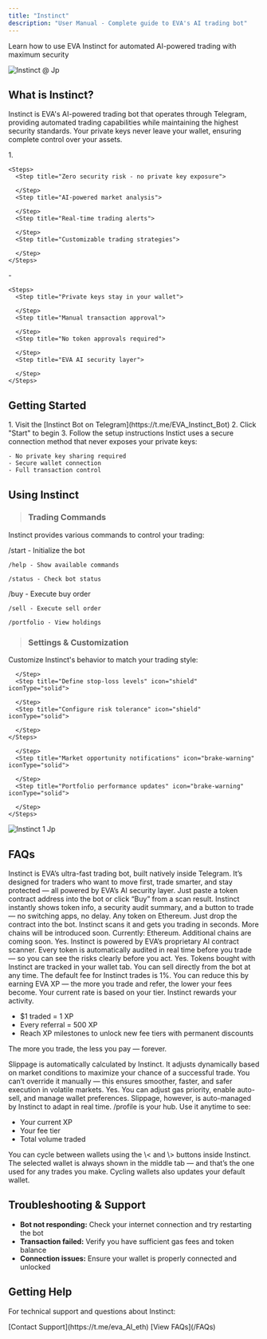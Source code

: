 ```yaml
---
title: "Instinct"
description: "User Manual - Complete guide to EVA's AI trading bot"
---
```


Learn how to use EVA Instinct for automated AI-powered trading with maximum security

![Instinct @ Jp](/images/instinct_@.jpg)

## What is Instinct?

Instinct is EVA's AI-powered trading bot that operates through Telegram, providing automated trading capabilities while maintaining the highest security standards. Your private keys never leave your wallet, ensuring complete control over your assets.

<Columns cols={2}>
  <Card title="Key Features" icon="key" color="#f7941d">
    1. 

    <Steps>
      <Step title="Zero security risk - no private key exposure">
        
      </Step>
      <Step title="AI-powered market analysis">
        
      </Step>
      <Step title="Real-time trading alerts">
        
      </Step>
      <Step title="Customizable trading strategies">
        
      </Step>
    </Steps>
  </Card>
  <Card title="Security Benefits" icon="shield" color="#f7941d">
    - 

    <Steps>
      <Step title="Private keys stay in your wallet">
        
      </Step>
      <Step title="Manual transaction approval">
        
      </Step>
      <Step title="No token approvals required">
        
      </Step>
      <Step title="EVA AI security layer">
        
      </Step>
    </Steps>
  </Card>
</Columns>

## Getting Started

<Steps>
  <Step title="Access the Bot" icon="robot" iconType="solid">
    1. Visit the [Instinct Bot on Telegram](https://t.me/EVA_Instinct_Bot)
    2. Click "Start" to begin
    3. Follow the setup instructions
  </Step>
  <Step title="Connect your Wallet" icon="wallet" iconType="solid">
    Instict uses a secure connection method that never exposes your private keys:

    - No private key sharing required
    - Secure wallet connection
    - Full transaction control
  </Step>
</Steps>

## Using Instinct

> ### Trading Commands

Instinct provides various commands to control your trading:

<Columns cols={2}>
  <Card title="Basic Commands">
    /start - Initialize the bot

    /help - Show available commands

    /status - Check bot status
  </Card>
  <Card title="Trading Commands">
    /buy - Execute buy order

    /sell - Execute sell order

    /portfolio - View holdings
  </Card>
</Columns>

> ### **Settings & Customization**

Customize Instinct's behavior to match your trading style:

<Columns cols={2}>
  <Card title="Risk Management">
    <Steps>
      <Step title="Set maximum trade size" icon="shield" iconType="solid">
        
      </Step>
      <Step title="Define stop-loss levels" icon="shield" iconType="solid">
        
      </Step>
      <Step title="Configure risk tolerance" icon="shield" iconType="solid">
        
      </Step>
    </Steps>
  </Card>
  <Card title="Notification Settings">
    <Steps>
      <Step title="Trade execution alerts" icon="brake-warning" iconType="solid">
        
      </Step>
      <Step title="Market opportunity notifications" icon="brake-warning" iconType="solid">
        
      </Step>
      <Step title="Portfolio performance updates" icon="brake-warning" iconType="solid">
        
      </Step>
    </Steps>
  </Card>
</Columns>

![Instinct 1 Jp](/images/instinct_1.jpg)

## FAQs

<Accordion title="🔶 What is Instinct?">
  Instinct is EVA’s ultra-fast trading bot, built natively inside Telegram. It’s designed for traders who want to move first, trade smarter, and stay protected — all powered by EVA’s AI security layer.
</Accordion>

<Accordion title="🔶 How do I trade with Instinct?">
  Just paste a token contract address into the bot or click “Buy” from a scan result. Instinct instantly shows token info, a security audit summary, and a button to trade — no switching apps, no delay.
</Accordion>

<Accordion title="🔶 What tokens can I trade?">
  Any token on Ethereum. Just drop the contract into the bot. Instinct scans it and gets you trading in seconds. More chains will be introduced soon.
</Accordion>

<Accordion title="🔶 What chains are supported?">
  Currently: Ethereum.
  Additional chains are coming soon.
</Accordion>

<Accordion title="🔶 Is it safe to trade with Instinct?">
  Yes. Instinct is powered by EVA’s proprietary AI contract scanner. Every token is automatically audited in real time before you trade — so you can see the risks clearly before you act.
</Accordion>

<Accordion title="🔶 Can I sell from Instinct?">
  Yes. Tokens bought with Instinct are tracked in your wallet tab. You can sell directly from the bot at any time.
</Accordion>

<Accordion title="🔶 How do trading fees work?">
  The default fee for Instinct trades is 1%.
  You can reduce this by earning EVA XP — the more you trade and refer, the lower your fees become. Your current rate is based on your tier.
</Accordion>

<Accordion title="🔶 What is EVA XP and how do Tiers work?">
  Instinct rewards your activity.

  - \$1 traded = 1 XP
  - Every referral = 500 XP
  - Reach XP milestones to unlock new fee tiers with permanent discounts

  The more you trade, the less you pay — forever.
</Accordion>

<Accordion title="🔶 How does slippage work?">
  Slippage is automatically calculated by Instinct. It adjusts dynamically based on market conditions to maximize your chance of a successful trade.
  You can’t override it manually — this ensures smoother, faster, and safer execution in volatile markets.
</Accordion>

<Accordion title="🔶 Can I customize gas or trade settings?">
  Yes. You can adjust gas priority, enable auto-sell, and manage wallet preferences. Slippage, however, is auto-managed by Instinct to adapt in real time.
</Accordion>

<Accordion title="🔶 What is /profile?">
  /profile is your hub. Use it anytime to see:

  - Your current XP
  - Your fee tier
  - Total volume traded
</Accordion>

<Accordion title="🔶 How do I manage wallets?">
  You can cycle between wallets using the \< and \> buttons inside Instinct.
  The selected wallet is always shown in the middle tab — and that’s the one used for any trades you make. Cycling wallets also updates your default wallet.
</Accordion>

<Tip>
  <h2>
  Troubleshooting & Support</h2>

  - **Bot not responding:** Check your internet connection and try restarting the bot
  - **Transaction failed:** Verify you have sufficient gas fees and token balance
  - **Connection issues:** Ensure your wallet is properly connected and unlocked

  <h2>
  Getting Help</h2>

  For technical support and questions about Instinct:

  <Note>
    [Contact Support](https://t.me/eva_AI_eth)
  </Note>
  <Info>
    [View FAQs](/FAQs)
  </Info>
</Tip>
